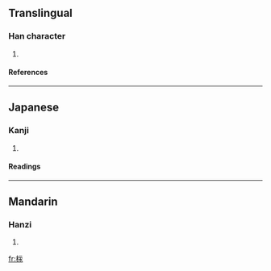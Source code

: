 ==Translingual==
===Han character===
{{Han char|rn=75|rad=木|as=05|sn=9|four=|canj=木一一水 (DMME)}}
# {{defn|Han|sort=木05}}
====References====
{{Han ref|kx=0520.030|dkj=14639|hdz=21192.071|uh=67E1|ud=26593}}

----
==Japanese==
===Kanji===
{{ja-kanji|grade=|rs=木05}}
# {{defn|Japanese}} 
====Readings====
{{ja-readings|on=[[えい]] (ei), [[よう]] (yō)|kun=}}

----
==Mandarin==
===Hanzi===
{{cmn-hanzi|pin=[[yǒng]] ([[yong3]])|wg=yung<sup>3</sup>}}
# {{defn|Mandarin}}

[[fr:柡]]